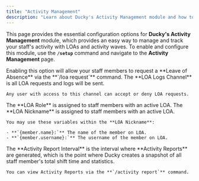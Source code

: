 ```yaml
---
title: "Activity Management"
description: "Learn about Ducky's Activity Management module and how to configure it."
---
```


This page provides the essential configuration options for **Ducky's Activity Management** module, which provides an easy way to manage and track your staff's activity with LOAs and activity waves. To enable and configure this module, use the **`/setup`** command and navigate to the **Activity Management** page.

<Steps>
  <Step title="LOAs Enabled" titleSize="h2">
    Enabling this option will allow your staff members to request a **Leave of Absence** via the **`/loa request`** command.
  </Step>
  <Step title="LOA Logs Channel" titleSize="h2">
    The **LOA Logs Channel** is all LOA requests and logs will be sent.

    Any user with access to this channel can accept or deny LOA requests.
  </Step>
  <Step title="LOA Role" titleSize="h2">
    The **LOA Role** is assigned to staff members with an active LOA.
  </Step>
  <Step title="LOA Nickname" titleSize="h2">
    The **LOA Nickname** is assigned to staff members with an active LOA.

    You may use these variables within the **LOA Nickname**:

    - **`{member.name}:`** The name of the member on LOA.
    - **`{member.username}:`** The username of the member on LOA.
  </Step>
  <Step title="Activity Report Interval" titleSize="h2">
    The **Activity Report Interval** is the interval where **Activity Reports** are generated, which is the point where Ducky creates a snapshot of all staff member's total shift time and statistics.

    You can view Activity Reports via the **`/activity report`** command.
  </Step>
</Steps>
